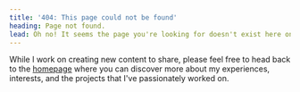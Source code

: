 ```yaml
---
title: '404: This page could not be found'
heading: Page not found.
lead: Oh no! It seems the page you're looking for doesn't exist here on my personal website.
---
```


While I work on creating new content to share, please feel free to head back to the [homepage](/) where you can discover more about my experiences, interests, and the projects that I've passionately worked on.
